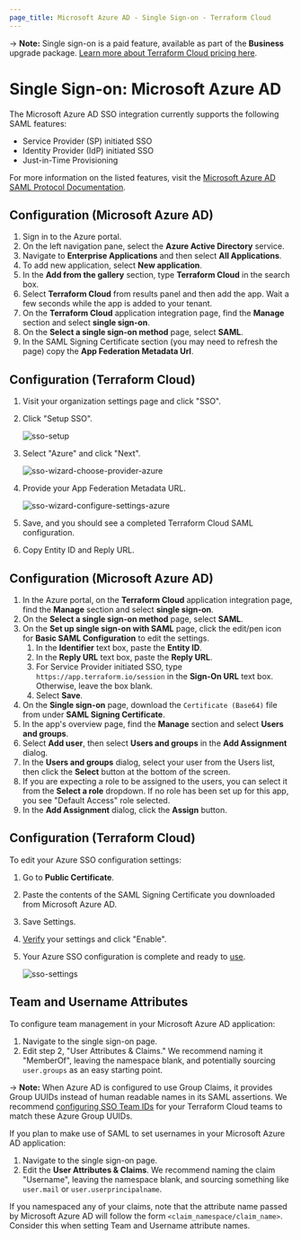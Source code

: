 ```yaml
---
page_title: Microsoft Azure AD - Single Sign-on - Terraform Cloud
---
```


-> **Note:** Single sign-on is a paid feature, available as part of the **Business** upgrade package. [Learn more about Terraform Cloud pricing here](https://www.hashicorp.com/products/terraform/pricing).

# Single Sign-on: Microsoft Azure AD

The Microsoft Azure AD SSO integration currently supports the following SAML features:

- Service Provider (SP) initiated SSO
- Identity Provider (IdP) initiated SSO
- Just-in-Time Provisioning

For more information on the listed features, visit the [Microsoft Azure AD SAML Protocol Documentation](https://docs.microsoft.com/en-us/azure/active-directory/develop/single-sign-on-saml-protocol).

## Configuration (Microsoft Azure AD)

1. Sign in to the Azure portal.
1. On the left navigation pane, select the **Azure Active Directory** service.
1. Navigate to **Enterprise Applications** and then select **All Applications**.
1. To add new application, select **New application**.
1. In the **Add from the gallery** section, type **Terraform Cloud** in the search box.
1. Select **Terraform Cloud** from results panel and then add the app. Wait a few seconds while the app is added to your tenant.
1. On the **Terraform Cloud** application integration page, find the **Manage** section and select **single sign-on**.
1. On the **Select a single sign-on method** page, select **SAML**.
1. In the SAML Signing Certificate section (you may need to refresh the page) copy the **App Federation Metadata Url**.

## Configuration (Terraform Cloud)

1. Visit your organization settings page and click "SSO".

1. Click "Setup SSO".

   ![sso-setup](/img/docs/setup.png)

1. Select "Azure" and click "Next".

   ![sso-wizard-choose-provider-azure](/img/docs/wizard-choose-provider-azure.png)

1. Provide your App Federation Metadata URL.

   ![sso-wizard-configure-settings-azure](/img/docs/wizard-configure-settings-azure.png)

1. Save, and you should see a completed Terraform Cloud SAML configuration.

1. Copy Entity ID and Reply URL.

## Configuration (Microsoft Azure AD)

1. In the Azure portal, on the **Terraform Cloud** application integration page, find the **Manage** section and select **single sign-on**.
1. On the **Select a single sign-on method** page, select **SAML**.
1. On the **Set up single sign-on with SAML** page, click the edit/pen icon for **Basic SAML Configuration** to edit the settings.
   1. In the **Identifier** text box, paste the **Entity ID**.
   1. In the **Reply URL** text box, paste the **Reply URL**.
   1. For Service Provider initiated SSO, type `https://app.terraform.io/session` in the **Sign-On URL** text box. Otherwise, leave the box blank.
   1. Select **Save**.
1. On the **Single sign-on** page, download the `Certificate (Base64)` file from under **SAML Signing Certificate**.
1. In the app's overview page, find the **Manage** section and select **Users and groups**.
1. Select **Add user**, then select **Users and groups** in the **Add Assignment** dialog.
1. In the **Users and groups** dialog, select your user from the Users list, then click the **Select** button at the bottom of the screen.
1. If you are expecting a role to be assigned to the users, you can select it from the **Select a role** dropdown. If no role has been set up for this app, you see "Default Access" role selected.
1. In the **Add Assignment** dialog, click the **Assign** button.

## Configuration (Terraform Cloud)
To edit your Azure SSO configuration settings:

   1. Go to **Public Certificate**. 
   1. Paste the contents of the SAML Signing Certificate you downloaded from Microsoft Azure AD.
   1. Save Settings.  
1. [Verify](/cloud-docs/users-teams-organizations/single-sign-on/testing) your settings and click "Enable".

1. Your Azure SSO configuration is complete and ready to [use](/cloud-docs/users-teams-organizations/single-sign-on#signing-in-with-sso).

   ![sso-settings](/img/docs/settings-azure.png)

## Team and Username Attributes

To configure team management in your Microsoft Azure AD application:

1. Navigate to the single sign-on page.
1. Edit step 2, "User Attributes & Claims."
   We recommend naming it "MemberOf", leaving the namespace blank, and potentially sourcing `user.groups` as an easy starting point.

-> **Note:** When Azure AD is configured to use Group Claims, it provides Group UUIDs instead of human readable names in its SAML assertions. We recommend [configuring SSO Team IDs](/cloud-docs/users-teams-organizations/single-sign-on#team-names-and-sso-team-ids) for your Terraform Cloud teams to match these Azure Group UUIDs.

If you plan to make use of SAML to set usernames in your Microsoft Azure AD application:

1. Navigate to the single sign-on page.
1. Edit the **User Attributes & Claims**.
   We recommend naming the claim "Username", leaving the namespace blank, and sourcing something like `user.mail` or `user.userprincipalname`.

If you namespaced any of your claims, note that the attribute name passed by Microsoft Azure AD will follow the form `<claim_namespace/claim_name>`. Consider this when setting Team and Username attribute names.

